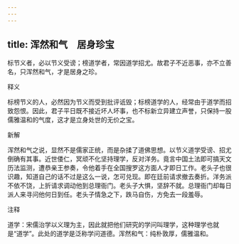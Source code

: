 ```yaml
---
---
---
```

title: 浑然和气　居身珍宝
---



标节义者，必以节义受谤；榜道学者，常因道学招尤。故君子不近恶事，亦不立善名，只浑然和气，才是居身之珍。

释义

标榜节义的人，必然因为节义而受到批评诋毁；标榜道学的人，经常由于道学而招致怨恨。因此，君子平日既不接近坏人坏事，也不标新立异建立声誉，只保持一股儒雅温和的气度，这才是立身处世的无价之宝。

新解

浑然和气之说，显然不是儒家正统，而是杂揉了道佛思想。以节义道学受谤、招尤倒确有其事。近世倭仁，冥顽不化坚持理学，反对洋务。竟言中国土法即可搞天文历法监测，遭恭亲王参奏，令他着手在全国搜罗这方面人才即日工作。老头子也很识趣，知道自己的话不过是这么一说，怎可兑现。即在廷前请求撤去奏折。洋务派不依不饶，上折请求调动他到总理衙门。老头子大惧，坚辞不就。总理衙门却每日派人来寻问他何日到任。老头子情急之下，跌马自伤，方免去一段羞辱。

注释

道学：宋儒治学以义理为主，因此就把他们研究的学问叫理学，这种理学也就是“道学”。此处的道学是泛称学问道德。浑然和气：纯朴敦厚，儒雅温和。